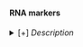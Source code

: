 #### RNA markers

<details><summary>[+] <i>Description</i></summary>

Gene expression in adult cell types (markers and gene detection). Only contains the cell types matched to ATAC.

**Markers**: Adult cell type markers

*Columns:*

- `Cluster`: Cluster/cell type name

- `isTF`: Whether the gene is annotated as transcription factor

- `pct.diff`: Difference in percentage detection between the given cluster and the rest of cells

- `Gene`, `p_val_adj` (adjusted p-value), `avg_logFC` (average fold change), `pct.1`, `pct.2` (percentage of detection in the cluster and remaining cells): Values calculated with Seurat for the given Gene and Cell type

**Genes detected**: Genes detected in cell types (RNA). 

*Columns:* 

- `cellType` and `gene`

- `perc`: Percentage of total cells in the cluster with expression bigger than 0.

- `cnt`: Number of cells in the cluster with expression bigger than 0.

[[Download table](downloads/other/tbl_RNAmarkers.txt.zip)]
</details>

